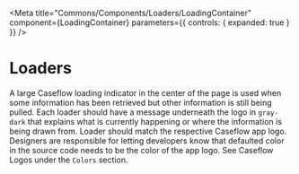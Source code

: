 


<Meta
  title="Commons/Components/Loaders/LoadingContainer"
  component={LoadingContainer}
  parameters={{
    controls: { expanded: true }
  }}
/>

# Loaders

A large Caseflow loading indicator in the center of the page is used when some
information has been retrieved but other information is still being pulled.
Each loader should have a message underneath the logo in `gray-dark`
that explains what is currently happening or where the information is being drawn
from. Loader should match the respective Caseflow app logo. Designers are
responsible for letting developers know that defaulted color in the source code needs
to be the color of the app logo.
See Caseflow Logos under the `Colors` section.

<Canvas>
  <Story story={LoadingContainerStories.Loader} />
</Canvas>
